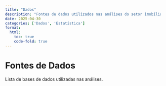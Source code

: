 ```yaml
---
title: "Dados"
description: "Fontes de dados utilizados nas análises do setor imobiliário."
date: 2025-04-30
categories: ['Dados', 'Estatística']
format:
  html:
    toc: true
    code-fold: true
---
```


# Fontes de Dados

Lista de bases de dados utilizadas nas análises.